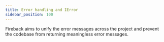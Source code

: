 ```yaml
---
title: Error handling and IError
sidebar_position: 100
---
```


Fireback aims to unify the error messages across the project and prevent the codebase from returning meaningless error messages.